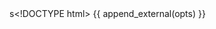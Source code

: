 s<!DOCTYPE html>
<html lang="en">
<head>
    <meta charset="utf-8">
    <title>clickme with rCharts polycharts line</title>
    {{ append_external(opts) }}
</head>

<body>
<div id=small_multiples></div>

<!-- see http://blog.sdqali.in/visualizations/datamyheart/presentation for original source-->

<script>
var series;
var data = {{ get_data_as_json(opts) }};


        var parse = d3.time.format("%Y-%m-%d").parse;

        data=d;
        data.forEach(function(s) {
                s.date = parse(s.date);
                s.total = +s.total;
        })


        series = d3.nest()
               .key(function(d) {return d.indexname})
               .sortValues(function(a,b) {return a.date<b.date?-1:(a.date==b.date)?0:1})
               .entries(data);

        series.forEach(function (serie) {
                serie.max=d3.max(serie.values,function(d) {return +d.total});
                seie.min=d3.min(serie.values,function(d) {return +d.total});
        })

        series.max = d3.max(series,function(d) {return d.max});

        drawSmallMultiples(series,d3.select("#small_multiples"),series.max);

});

function drawSmallMultiples(series,container,max) {
        series.forEach(function(serie) {
                var smallContainer = container.append("div").attr("style","float:left")
                smallContainer.append("div").append("p").attr("class","small_multiples_label").text(serie.key);
                drawSmallLineChart([serie],smallContainer,max);
        })
}



function drawSmallLineChart(series, container,max) {
        var margin={left:20,right:20,top:20,bottom:20};
        var w = 200-margin.left-margin.right, h = 200-margin.top-margin.bottom;

        var color=d3.scale.category20();

        var vis=container.append("svg:svg")
              .attr("width",w+margin.left+margin.right)
              .attr("height",h+margin.top+margin.bottom)
              .append("svg:g").attr("transform","translate("+margin.left +","+margin.top+")");

        var x = d3.scale.linear().domain([0,series[0].values.length]).range([0,w]);
        var y = d3.scale.linear().domain([0,max]).range([h,0]);
        var line = d3.svg.line()
                                                         .x(function(d,i) {return x(i)})
                                                         .y(function(d) {return y(d.total)}).interpolate("linear");

        var dateFormatter = d3.time.format("%d/%m");
        var yAxis = d3.svg.axis().orient("left");
        var xAxis = d3.svg.axis().orient("bottom").ticks(5);//.tickFormat(function(d) {return dateFormatter(series[0].values[d].date)}).ticks(3);


        vis.selectAll("g")
           .data(series)
                 .enter()
                 .append("svg:g")
                   .attr("class",function(d) {return d.key})
                         .append('svg:path')
                         .attr("d",function(d) {return line(d.values)})
                         .attr("stroke", function(d) {return color(d.key)})
                         .attr("stroke-width", "2.0")
                         .attr("fill","none");

        vis.append("g").attr("class","axis").call(yAxis.scale(y));
        vis.append("g").attr("transform","translate(0,"+h+")").attr("class","axis").call(xAxis.scale(x));

</script>

</body>
</html>